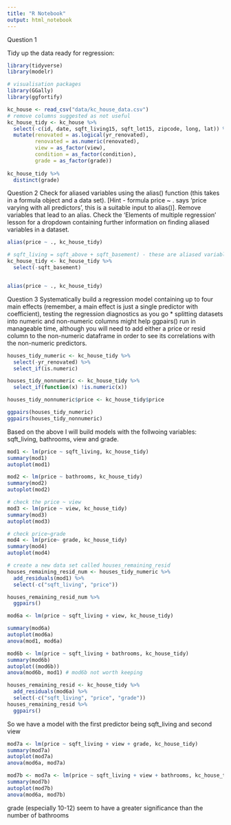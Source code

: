 ```yaml
---
title: "R Notebook"
output: html_notebook
---
```

Question 1

Tidy up the data ready for regression:

```r
library(tidyverse)
library(modelr)

# visualisation packages
library(GGally)
library(ggfortify)

kc_house <- read_csv("data/kc_house_data.csv")
# remove columns suggested as not useful
kc_house_tidy <- kc_house %>% 
  select(-c(id, date, sqft_living15, sqft_lot15, zipcode, long, lat)) %>% 
  mutate(renovated = as.logical(yr_renovated),
         renovated = as.numeric(renovated),
         view = as_factor(view),
         condition = as_factor(condition),
         grade = as_factor(grade))
         
kc_house_tidy %>% 
  distinct(grade)
```

Question 2
Check for aliased variables using the alias() function (this takes in a formula object and a data set). [Hint - formula price ~ . says ‘price varying with all predictors’, this is a suitable input to alias()]. Remove variables that lead to an alias. Check the ‘Elements of multiple regression’ lesson for a dropdown containing further information on finding aliased variables in a dataset.

```r
alias(price ~ ., kc_house_tidy)

# sqft_living = sqft_above + sqft_basement) - these are aliased variables, so will remove sqft_basement
kc_house_tidy <- kc_house_tidy %>% 
  select(-sqft_basement)


alias(price ~ ., kc_house_tidy)
```
Question 3
Systematically build a regression model containing up to four main effects (remember, a main effect is just a single predictor with coefficient), testing the regression diagnostics as you go * splitting datasets into numeric and non-numeric columns might help ggpairs() run in manageable time, although you will need to add either a price or resid column to the non-numeric dataframe in order to see its correlations with the non-numeric predictors.

```r
houses_tidy_numeric <- kc_house_tidy %>% 
  select(-yr_renovated) %>% 
  select_if(is.numeric)

houses_tidy_nonnumeric <- kc_house_tidy %>%
  select_if(function(x) !is.numeric(x))

houses_tidy_nonnumeric$price <- kc_house_tidy$price

ggpairs(houses_tidy_numeric)
ggpairs(houses_tidy_nonnumeric)
```

 Based on the above I will build models with the follwoing variables: sqft_living, bathrooms, view and grade.
 
```r
mod1 <- lm(price ~ sqft_living, kc_house_tidy)
summary(mod1)
autoplot(mod1)
```
```r
mod2 <- lm(price ~ bathrooms, kc_house_tidy)
summary(mod2)
autoplot(mod2)
```
```r
# check the price ~ view
mod3 <- lm(price ~ view, kc_house_tidy)
summary(mod3)
autoplot(mod3)
```
```r
# check price~grade
mod4 <- lm(price~ grade, kc_house_tidy)
summary(mod4)
autoplot(mod4)
```
```r
# create a new data set called houses_remaining_resid
houses_remaining_resid_num <- houses_tidy_numeric %>% 
  add_residuals(mod1) %>% 
  select(-c("sqft_living", "price"))

houses_remaining_resid_num %>% 
  ggpairs()
```

```r
mod6a <- lm(price ~ sqft_living + view, kc_house_tidy)

summary(mod6a)
autoplot(mod6a)
anova(mod1, mod6a)

```
 
 
```r

mod6b <- lm(price ~ sqft_living + bathrooms, kc_house_tidy)
summary(mod6b)
autoplot((mod6b))
anova(mod6b, mod1) # mod6b not worth keeping
```
 
```r
houses_remaining_resid <- kc_house_tidy %>% 
  add_residuals(mod6a) %>% 
  select(-c("sqft_living", "price", "grade"))
houses_remaining_resid %>% 
  ggpairs()
```
 
So we have a model with the first predictor being sqft_living and second view 

```r
mod7a <- lm(price ~ sqft_living + view + grade, kc_house_tidy)
summary(mod7a)
autoplot(mod7a)
anova(mod6a, mod7a)
```

```r
mod7b <- mod7a <- lm(price ~ sqft_living + view + bathrooms, kc_house_tidy)
summary(mod7b)
autoplot(mod7b)
anova(mod6a, mod7b)
```

grade (especially 10-12) seem to have a greater significance than the number of bathrooms



